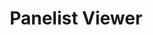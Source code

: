 ---
title: "Panelist Viewer"
description: "Our Panelist Viewer makes it easy to understand each panelist's specific expertise, so you can make informed decisions about fits for your research."
icon: "square-user"
sidebarTitle: "Panelist Viewer"
---